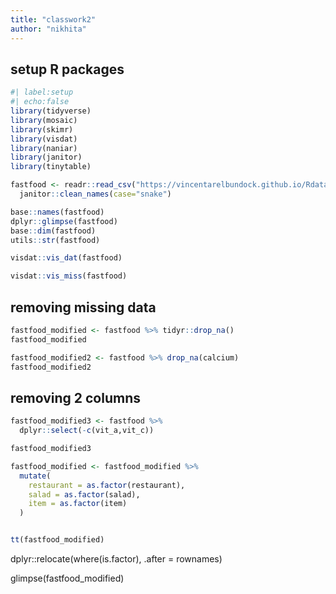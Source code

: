 ```yaml
---
title: "classwork2"
author: "nikhita"
---
```


## setup R packages

```r
#| label:setup
#| echo:false
library(tidyverse)
library(mosaic)
library(skimr) 
library(visdat) 
library(naniar)
library(janitor)
library(tinytable)
```

```r
fastfood <- readr::read_csv("https://vincentarelbundock.github.io/Rdatasets/csv/openintro/fastfood.csv") %>% 
  janitor::clean_names(case="snake")
```

```r
base::names(fastfood)
dplyr::glimpse(fastfood)
base::dim(fastfood)
utils::str(fastfood)
```

```r
visdat::vis_dat(fastfood)
```

```r
visdat::vis_miss(fastfood)
```

## removing missing data

```r
fastfood_modified <- fastfood %>% tidyr::drop_na()
fastfood_modified
```

```r
fastfood_modified2 <- fastfood %>% drop_na(calcium)
fastfood_modified2
```

## removing 2 columns

```r
fastfood_modified3 <- fastfood %>% 
  dplyr::select(-c(vit_a,vit_c))

fastfood_modified3
```

```r
fastfood_modified <- fastfood_modified %>% 
  mutate(
    restaurant = as.factor(restaurant),
    salad = as.factor(salad),
    item = as.factor(item)
  )
```

```r

```

```r
tt(fastfood_modified)
```

dplyr::relocate(where(is.factor), .after = rownames)

glimpse(fastfood_modified)
